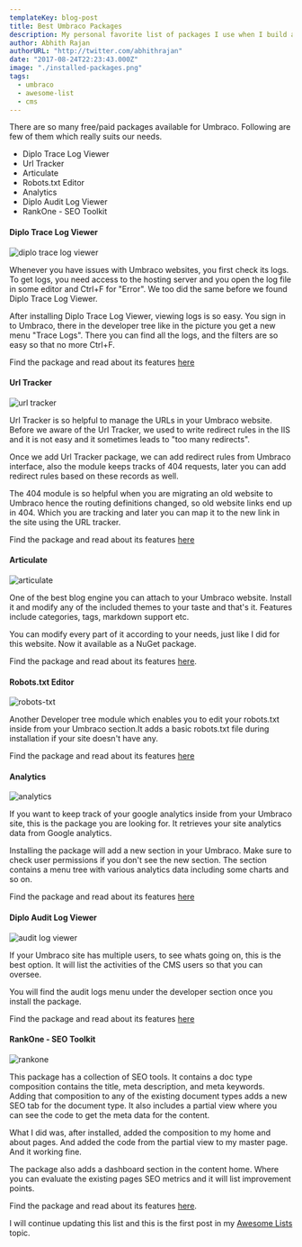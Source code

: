 ```yaml
---
templateKey: blog-post
title: Best Umbraco Packages
description: My personal favorite list of packages I use when I build a Umbraco website.
author: Abhith Rajan
authorURL: "http://twitter.com/abhithrajan"
date: "2017-08-24T22:23:43.000Z"
image: "./installed-packages.png"
tags:
  - umbraco
  - awesome-list
  - cms
---
```


There are so many free/paid packages available for Umbraco. Following are few of them which really suits our needs.

- Diplo Trace Log Viewer
- Url Tracker
- Articulate
- Robots.txt Editor
- Analytics
- Diplo Audit Log Viewer
- RankOne - SEO Toolkit

#### Diplo Trace Log Viewer

![diplo trace log viewer](/img/trace-logs-w.png)

Whenever you have issues with Umbraco websites, you first check its logs. To get logs, you need access to the hosting server and you open the log file in some editor and Ctrl+F for "Error". We too did the same before we found Diplo Trace Log Viewer.

After installing Diplo Trace Log Viewer, viewing logs is so easy. You sign in to Umbraco, there in the developer tree like in the picture you get a new menu "Trace Logs". There you can find all the logs, and the filters are so easy so that no more Ctrl+F.

Find the package and read about its features [here](https://our.umbraco.org/projects/developer-tools/diplo-trace-log-viewer/)

#### Url Tracker

![url tracker](/img/url-tracker.png)

Url Tracker is so helpful to manage the URLs in your Umbraco website. Before we aware of the Url Tracker, we used to write redirect rules in the IIS and it is not easy and it sometimes leads to "too many redirects".

Once we add Url Tracker package, we can add redirect rules from Umbraco interface, also the module keeps tracks of 404 requests, later you can add redirect rules based on these records as well.

The 404 module is so helpful when you are migrating an old website to Umbraco hence the routing definitions changed, so old website links end up in 404. Which you are tracking and later you can map it to the new link in the site using the URL tracker.

Find the package and read about its features [here](https://our.umbraco.org/projects/developer-tools/301-url-tracker/)

#### Articulate

![articulate](/img/articulate.png)

One of the best blog engine you can attach to your Umbraco website. Install it and modify any of the included themes to your taste and that's it. Features include categories, tags, markdown support etc.

You can modify every part of it according to your needs, just like I did for this website. Now it available as a NuGet package.

Find the package and read about its features [here](https://our.umbraco.org/projects/starter-kits/articulate/).

#### Robots.txt Editor

![robots-txt](/img/robots-txt.png)

Another Developer tree module which enables you to edit your robots.txt inside from your Umbraco section.It adds a basic robots.txt file during installation if your site doesn't have any.

Find the package and read about its features [here](https://our.umbraco.org/projects/developer-tools/robotstxt-editor)

#### Analytics

![analytics](/img/analytics.png)

If you want to keep track of your google analytics inside from your Umbraco site, this is the package you are looking for. It retrieves your site analytics data from Google analytics.

Installing the package will add a new section in your Umbraco. Make sure to check user permissions if you don't see the new section. The section contains a menu tree with various analytics data including some charts and so on.

Find the package and read about its features [here](https://our.umbraco.org/projects/backoffice-extensions/analytics/)

#### Diplo Audit Log Viewer

![audit log viewer](/img/audit-log-viewer-2.png)

If your Umbraco site has multiple users, to see whats going on, this is the best option. It will list the activities of the CMS users so that you can oversee.

You will find the audit logs menu under the developer section once you install the package.

Find the package and read about its features [here](https://our.umbraco.org/projects/developer-tools/diplo-audit-log-viewer/)

#### RankOne - SEO Toolkit

![rankone](/img/Rankone.png)

This package has a collection of SEO tools. It contains a doc type composition contains the title, meta description, and meta keywords. Adding that composition to any of the existing document types adds a new SEO tab for the document type. It also includes a partial view where you can see the code to get the meta data for the content.

What I did was, after installed, added the composition to my home and about pages. And added the code from the partial view to my master page. And it working fine.

The package also adds a dashboard section in the content home. Where you can evaluate the existing pages SEO metrics and it will list improvement points.

Find the package and read about its features [here](https://our.umbraco.org/projects/backoffice-extensions/rankone-seo-toolkit/https://our.umbraco.org/projects/backoffice-extensions/rankone-seo-toolkit/).

I will continue updating this list and this is the first post in my [Awesome Lists](/topics/awesome-list) topic.
